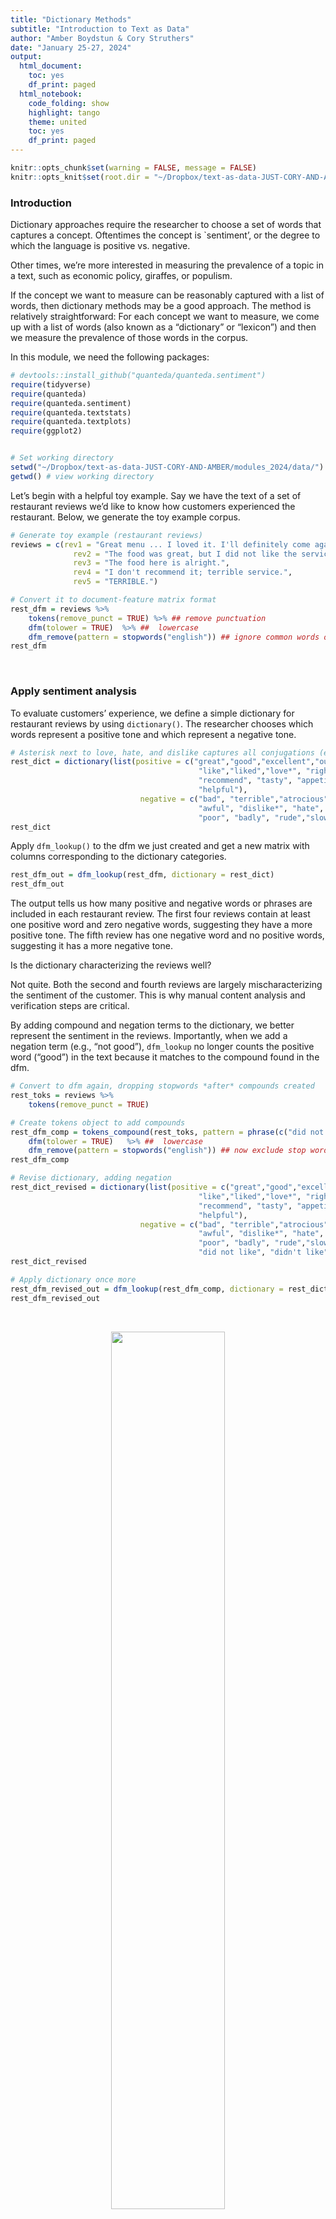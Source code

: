 ```yaml
---
title: "Dictionary Methods"
subtitle: "Introduction to Text as Data"
author: "Amber Boydstun & Cory Struthers"
date: "January 25-27, 2024"
output:
  html_document:
    toc: yes
    df_print: paged
  html_notebook:
    code_folding: show
    highlight: tango
    theme: united
    toc: yes
    df_print: paged
---
```


```r
knitr::opts_chunk$set(warning = FALSE, message = FALSE) 
knitr::opts_knit$set(root.dir = "~/Dropbox/text-as-data-JUST-CORY-AND-AMBER/modules_2024/data/")
```


### Introduction

Dictionary approaches require the researcher to choose a set of words that captures a concept. Oftentimes the concept is `sentiment', or the degree to which the language is positive vs. negative. 

Other times, we're more interested in measuring the prevalence of a topic in a text, such as economic policy, giraffes, or populism. 

If the concept we want to measure can be reasonably captured with a list of words, then dictionary methods may be a good approach. The method is relatively straightforward: For each concept we want to measure, we come up with a list of words (also known as a "dictionary" or "lexicon") and then we measure the prevalence of those words in the corpus. 

In this module, we need the following packages:

```r

# devtools::install_github("quanteda/quanteda.sentiment") 
require(tidyverse)
require(quanteda)
require(quanteda.sentiment)
require(quanteda.textstats)
require(quanteda.textplots)
require(ggplot2)


# Set working directory
setwd("~/Dropbox/text-as-data-JUST-CORY-AND-AMBER/modules_2024/data/")
getwd() # view working directory

```

Let's begin with a helpful toy example. Say we have the text of a set of restaurant reviews we'd like to know how customers experienced the restaurant. Below, we generate the toy example corpus. 

```r

# Generate toy example (restaurant reviews)
reviews = c(rev1 = "Great menu ... I loved it. I'll definitely come again.", 
              rev2 = "The food was great, but I did not like the service.",  
              rev3 = "The food here is alright.", 
              rev4 = "I don't recommend it; terrible service.", 
              rev5 = "TERRIBLE.") 

# Convert it to document-feature matrix format
rest_dfm = reviews %>% 
    tokens(remove_punct = TRUE) %>% ## remove punctuation
    dfm(tolower = TRUE)  %>% ##  lowercase
    dfm_remove(pattern = stopwords("english")) ## ignore common words on a "stop" list
rest_dfm  
```

\

###  Apply sentiment analysis

To evaluate customers' experience, we define a simple dictionary for restaurant reviews by using `dictionary()`. The researcher chooses which words represent a positive tone and which represent a negative tone.

```r

# Asterisk next to love, hate, and dislike captures all conjugations (e.g., loved, disliked)
rest_dict = dictionary(list(positive = c("great","good","excellent","outstanding","best",
                                          "like","liked","love*", "right","well", 
                                          "recommend", "tasty", "appetizing", "friendly", 
                                          "helpful"),
                             negative = c("bad", "terrible","atrocious", "awful", "worst", 
                                          "awful", "dislike*", "hate", 
                                          "poor", "badly", "rude","slow","dirty","cold")))
rest_dict

```

Apply `dfm_lookup()` to the dfm we just created and get a new matrix with columns corresponding to the dictionary categories.

```r

rest_dfm_out = dfm_lookup(rest_dfm, dictionary = rest_dict)
rest_dfm_out

```

The output tells us how many positive and negative words or phrases are included in each restaurant review. The first four reviews contain at least one positive word and zero negative words, suggesting they have a more positive tone. The fifth review has one negative word and no positive words, suggesting it has a more negative tone. 

Is the dictionary characterizing the reviews well?

Not quite. Both the second and fourth reviews are largely mischaracterizing the sentiment of the customer. This is why manual content analysis and verification steps are critical. 

By adding compound and negation terms to the dictionary, we better represent the sentiment in the reviews. Importantly, when we add a negation term (e.g., "not good"), `dfm_lookup` no longer counts the positive word ("good") in the text because it matches to the compound found in the dfm.

```r

# Convert to dfm again, dropping stopwords *after* compounds created
rest_toks = reviews %>% 
    tokens(remove_punct = TRUE)  

# Create tokens object to add compounds
rest_dfm_comp = tokens_compound(rest_toks, pattern = phrase(c("did not like", "didn't like", "do not recommend", "don't recommend"))) %>% 
    dfm(tolower = TRUE)   %>% ##  lowercase 
    dfm_remove(pattern = stopwords("english")) ## now exclude stop words 
rest_dfm_comp

# Revise dictionary, adding negation
rest_dict_revised = dictionary(list(positive = c("great","good","excellent","outstanding","best",
                                          "like","liked","love*", "right","well", 
                                          "recommend", "tasty", "appetizing", "friendly", 
                                          "helpful"),
                             negative = c("bad", "terrible","atrocious", "awful", "worst", 
                                          "awful", "dislike*", "hate", 
                                          "poor", "badly", "rude","slow","dirty","cold",
                                          "did not like", "didn't like", "do not recommend", "don't recommend")))
rest_dict_revised

# Apply dictionary once more
rest_dfm_revised_out = dfm_lookup(rest_dfm_comp, dictionary = rest_dict_revised)
rest_dfm_revised_out

```

\

<center>![](/Users/cstruth/Dropbox/text-as-data-JUST-CORY-AND-AMBER/modules_2024/images/sentiment analysis.jpeg){width="60%"}</center>

\

An alternative approach to creating your own dictionary is using an established one. The use of established dictionaries is common in sentiment analysis. 

For example, [*Lexicoder Sentiment Dictionary (2015)*](https://quanteda.io/reference/data_dictionary_LSD2015.html) (LSD) is a built-in dictionary in `quanteda` package (there are others!). This dictionary consists of 2,858 "negative" and 1,709 "positive" sentiment words. Negations of negative and positive words (like our example above illustrates) are also included. 

```r

# Inspect Lexicoder Sentiment Dictionary
data_dictionary_LSD2015 

```

The [`quanteda.sentiment package`](https://github.com/quanteda/quanteda.sentiment), which we loaded earlier, extends the `quanteda` package with functions for computing sentiment. 

In the following example, we'll examine trends in the sentiment of the news articles, using polarity sentiment to assess whether sentiment between sections of newspapers (opinion, editorial, and news) differs.

We first construct a dfm:

```r

# Upload news corpus
news_corp = readRDS("news_corp.RDS") # recall, we saved the news corpus earlier

# Create dfm
news_dfm = news_corp %>%
    tokens(remove_punct = TRUE, 
           remove_numbers = TRUE, 
           remove_symbols = TRUE) %>% 
    tokens_compound(data_dictionary_LSD2015) %>% # don't forget compound terms! can use dictionary
    dfm(tolower = TRUE)  %>%
    dfm_remove(pattern = stopwords("english")) # now remove stopwords so "not_" has been captured
```

Then we create the DFM and apply the sentiment dictionary to count the number of positive and negative words and phrases in each article using the Lexicon Sentiment Dictionary (LSD). 

```r

# Apply LSD for positive and negative words in each article
news_dict = dfm_lookup(news_dfm, dictionary = data_dictionary_LSD2015) 
news_dict

```

Let's review a few of the articles to see if the sentiment measures appear accurate.

```r

news_dict_df = convert(news_dict, "data.frame")
news_dict_df[857, ] 
news_dict_df[19, ] 
as.character(news_corp[857]) # no sentiment 
as.character(news_corp[19]) # seems rather positive, right?

```

We now have the number of positive and negative words and phrases for each article. We can calculate the proportion of positive and negative words used by each section.

First we count the total number of sentiment terms.

```r

# Sum the total number of sentiment words
news_dict_df$total = rowSums(news_dict_df[,c(2:4)])

```

Then we create a dataframe of the docvars to left join our sentiment counts to the metadata we require -- in this case, the section of the newspaper.

```r

# Grab docvars
news_docvars_df = docvars(news_corp)

# Create doc_id
news_docvars_df = news_docvars_df %>% 
  mutate(doc_id = paste0("text", row_number()))

```

Left join the two dataframes:

```r

# Left_join docvars and the analysis
news_analysis = news_docvars_df %>%
    left_join(news_dict_df, by = "doc_id") 

```

We can manipulate the dataframe using tidyverse to examine the proportion of words that represent positive versus negative sentiment by each year and the difference (positive - negative), or *sentiment score*, for each year. 

Note there are other ways we could calculate a sentiment score, such as subtracting the total number of negative words from the total number of positive words. Using a proportion is one of the most common ways.

The filter steps below are to remove any sections that are not from the sections of core interest in this analysis.

```r

# Filter result to news, editorial, and opinion comparison
news_analysis_section_comp = news_analysis[grep("\\bnews\\b|\\bopinion\\b|\\beditorial\\b", news_analysis$section_sum), ]
  # lost 1/3 obs

# Check balance of sections across sources
dplyr::count(news_analysis_section_comp, Source)

# Get proportion of positive and negative by section
by_section = news_analysis_section_comp %>%
  group_by(section_sum) %>%
  summarise(total_words = sum(total, na.rm = T),
              total_neg = sum(negative, neg_positive), 
              total_pos = sum(positive, neg_negative)) %>%
    ungroup() %>%
    mutate(negative = total_neg/total_words, 
           positive = total_pos/total_words) 
by_section

```

Our sentiment analysis suggests editorials tend to be more positive than opinion and news articles, and that sentiment across all news sections tend to be more negative than positive.

What about if we want to know the extent to which sentiment occurs _at all_? We might hypothesize news articles are more neutral than editorial and opinion sections.

We can use `textstat_summary` to retrieve the number of tokens across each document in the news corpus and join it to the sentiment dataframe.

```r

# Get number tokens
sum_news_toks = textstat_summary(news_dfm)
sum_news_toks

# Prepare to add to analysis df by renaming "document" column to "doc_id"
names(sum_news_toks)[1] = "doc_id"

# Join
news_analysis_section_comp = news_analysis_section_comp  %>%
    left_join(sum_news_toks, by = "doc_id") 

```

Now add an additional row that calculates proportion of neutral tokens, or terms.

```r

# Recalculate, this time with neutral measure
by_section_neutral = news_analysis_section_comp %>%
  group_by(section_sum) %>%
  summarise(total_words = sum(tokens, na.rm = T),
              total_neg = sum(negative, neg_positive), 
              total_pos = sum(positive, neg_negative)) %>%
    ungroup() %>%
    mutate(negative = total_neg/total_words, 
           positive = total_pos/total_words,
           netural = 1-((total_neg/total_words)+(total_pos/total_words)/total_words)) # neutral measure here
by_section_neutral

```

The aggregate result provides suggestive support for our hypothesis. Our next step would involve retaining article-level variation to evaluate this trend more closely and hypothesis test.


### Apply topical dictionary

Next we will apply a topic-specific dictionary. 

The logic is the same as the logic for sentiment dictionaries, however the lexicons we will now be measuring more than one category and considering topics as opposed to sentiment.


\

<center>![](/Users/cstruth/Dropbox/text-as-data-JUST-CORY-AND-AMBER/modules_2024/images/pap.jpeg){width="60%"}</center>
<center>Source: Policy Agendas Project</center>
\

In this exampple, we'll load a corpus of speeches by representatives of the EU Member states, European Parliament, EU Commission, and the European Central Bank. 

All speeches are stored (in some cases, translated) in English. The metadata contains information on the speakers, length, and occasion of the speeches.

```r

# Import data
load("euspeech.korpus.RData")
head(korpus.euspeech.stats)

```

We'll then apply an dictionary that identifies populist versus liberal terms. The word list for "populism" below is from Rooduijn and Pauwels (2011) and the word list for "liberalism" is created by Puschmann and Haim (2019).

```r

# Create dictionary
populism_liberalism_dict = dictionary(list(populism = c("elit*", "consensus*", "undemocratic*", 
                                                            "referend*", "corrupt*", "propagand", 
                                                            "politici*", "*deceit*", "*deceiv*", 
                                                            "*betray*", "shame*", "scandal*", 
                                                            "truth*", "dishonest*", "establishm*", 
                                                            "ruling*"), 
                                               liberalism = c("liber*", "free*", "indiv*", "open*", 
                                                              "law*", "rules", "order", "rights", 
                                                              "trade", "global", "inter*", "trans*", 
                                                              "minori*", "exchange", "market*")))
populism_liberalism_dict

```

We can apply the dictionary to the speech corpus, grouping by country or supranational entity (EU Commission, the EU Parliament, and the European Central Bank). 

Note that we do not need to use `tokens_compund` because the dictionary does not include compound terms.

```r

# Transform to tokens
eu_toks = tokens(korpus.euspeech, remove_punct=TRUE) %>%
                tokens_remove(pattern = stopwords("en")) %>%
                tokens_group(groups = country) # grouping by country/entity
eu_dfm = dfm(eu_toks)

# Apply dictionary
eu_dfm_dict = dfm_lookup(eu_dfm, dictionary = populism_liberalism_dict)
eu_dfm_dict

```

`dfm_weight` allows us to transform the dictionary dfm into a metric other than a count. Below, we'll rely on same sentiment score metric we applied above. Here, we calculate the proportion of populist versus liberal words among total dictionary words.


```r

# Create proportion metric
dfm_eu_prop = dfm_weight(eu_dfm_dict, scheme = "prop")
convert(dfm_eu_prop, "data.frame")

```

The results show that EU politicians use terms representing liberalism far more than they use terms representing populism. 

Yet there is some variation. Representatives in Greece, Spain, and the EU Parliament tend to use populist rhetoric more often than policymakers elsewhere.

We may also want to examine the trend of populism over time. The process is the same, except for a change in the grouping variable.

```r

# Transform to tokens
eu_toks_year = tokens(korpus.euspeech, remove_punct=TRUE) %>%
                tokens_remove(pattern = stopwords("en")) %>%
                tokens_group(groups = Jahr) # grouping by country/entity
eu_dfm_year = dfm(eu_toks_year)

# Apply dictionary
eu_dfm_year_dict = dfm_lookup(eu_dfm_year, dictionary = populism_liberalism_dict)
eu_dfm_year_dict

# Create proportion
dfm_eu_prop_year = dfm_weight(eu_dfm_year_dict, scheme = "prop")
convert(dfm_eu_prop_year, "data.frame")

```

Overall, it appears populist rhetoric is increasing over time in Europe.

Please bear in mind that while grouping can be useful for initial description, we often want to observe variation at the smallest unit available (in this case the speech). 

Below, we generate the dfm, apply the dictionary, and transform the dictionary without grouping.

```r

# Create dfm
eu_dfm_nogroup = tokens(korpus.euspeech, remove_punct=TRUE) %>%
                tokens_remove(pattern = stopwords("en"))  %>% # removing grouping
                dfm(tolower = TRUE)  %>% 
                dfm_remove(pattern = stopwords("english")) 

# Apply dictionary
eu_dfm_dict = dfm_lookup(eu_dfm_nogroup, dictionary = populism_liberalism_dict)
eu_dfm_dict

# Transform to proportion
dfm_eu_prop = dfm_weight(eu_dfm_dict, scheme = "prop")

```

Now we can plot the variation of populist rhetoric by country based on values of individual speeches.

```r

# Generate df for plotting
eu_poplib_analysis =  convert(dfm_eu_prop, "data.frame") %>% 
  bind_cols(korpus.euspeech.stats) %>% 
  filter(length >= 1200) # removing short speeches

# Plot populism by country
ggplot(eu_poplib_analysis, aes(country, populism)) + 
    geom_boxplot(outlier.size = 0) + 
    geom_jitter(aes(country, populism), 
                position = position_jitter(width = 0.4, height = 0), 
                alpha = 0.1, size = 0.2, show.legend = F) +
    theme_classic() +
    theme(axis.text.x = element_text(angle = 45, vjust = 1, hjust = 1)) +
    xlab("Country") + ylab("Proportion populism") + 
    ggtitle("Proportion of populist rhetoric among speeches of EU policymakers") 

# Get average populism (for comparing visual to key values)
aggregate(populism ~ country, data = eu_poplib_analysis, mean)
aggregate(populism ~ country, data = eu_poplib_analysis, median)


```

The boxplots and averages suggest that the European Commission's share of the corpus (# observations) is large but the level of populist rhetoric among speeches is lower than most other entities.

\

### Homework

---

#### Discussion Question: 

Think back to the last module yesterday (word frequencies). What is the advantage of sentiment analysis over word frequency approaches to answer questions about emotion and valence, for example whether Trump's tweets were written by different people?**

\

#### Coding Question:

1. Load the immigration tweet corpus (we same data we used in our last exercise, now saved as a corpus).
2. Tokenize the corpus (retain all years, 2013-2017).
3. Apply the NRC dictionary in Quanteda (use 'data_dictionary_NRC') to measure sentiment.
4. Find the average sentiment score for each year in the sample.






